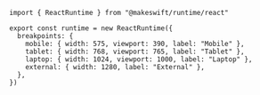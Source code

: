 ```tsx makeswift/runtime.ts
import { ReactRuntime } from "@makeswift/runtime/react"

export const runtime = new ReactRuntime({
  breakpoints: {
    mobile: { width: 575, viewport: 390, label: "Mobile" },
    tablet: { width: 768, viewport: 765, label: "Tablet" },
    laptop: { width: 1024, viewport: 1000, label: "Laptop" },
    external: { width: 1280, label: "External" },
  },
})
```

